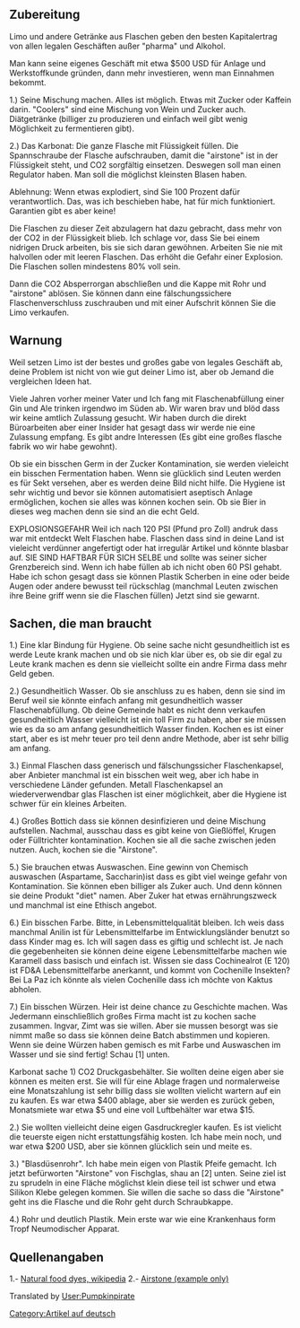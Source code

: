{{Lang|[[Limo|Deutsch]]-[[Soda drinks|English]]}}

{{Trans validate|[[Soda drinks]]}}
{{Translation validate - German|[[Soda drinks]]}}

==Zubereitung==

Limo und andere Getränke aus Flaschen geben den besten Kapitalertrag von allen legalen Geschäften außer "pharma" und Alkohol.  

Man kann seine eigenes Geschäft mit etwa $500 USD für Anlage und Werkstoffkunde gründen, dann mehr investieren, wenn man Einnahmen bekommt.

1.)  Seine Mischung machen.  Alles ist möglich.  Etwas mit Zucker oder Kaffein darin.   "Coolers" sind eine Mischung von Wein und Zucker auch.  Diätgetränke (billiger zu produzieren und einfach weil gibt wenig Möglichkeit zu fermentieren gibt).

2.)  Das Karbonat:  Die ganze Flasche mit Flüssigkeit füllen.  Die Spannschraube der Flasche aufschrauben, damit die "airstone" ist in der Flüssigkeit steht, und CO2 sorgfältig  einsetzen.  Deswegen soll man einen Regulator haben.  Man soll die möglichst kleinsten Blasen haben.  

Ablehnung:  Wenn etwas explodiert, sind Sie 100 Prozent dafür verantwortlich.  Das, was ich beschieben habe, hat für mich funktioniert.  Garantien gibt es aber keine!

Die Flaschen zu dieser Zeit abzulagern hat dazu gebracht, dass mehr von der CO2 in der Flüssigkeit blieb. Ich  schlage vor, dass Sie bei einem nidrigen Druck arbeiten, bis sie sich daran gewöhnen. Arbeiten Sie nie mit halvollen oder mit leeren Flaschen.  Das erhöht die Gefahr einer Explosion.  Die Flaschen sollen mindestens 80% voll sein.  

Dann die CO2 Absperrorgan abschließen und die Kappe mit Rohr und "airstone" ablösen.  Sie können dann eine fälschungssichere Flaschenverschluss zuschrauben und mit einer Aufschrit können Sie die Limo verkaufen.    

==Warnung== 
Weil setzen Limo ist der bestes und großes gabe von legales Geschäft ab, deine Problem ist nicht von wie gut deiner Limo ist, aber ob Jemand die vergleichen Ideen hat.

Viele Jahren vorher meiner Vater und Ich fang mit Flaschenabfüllung einer Gin und Ale trinken irgendwo im Süden ab.  Wir waren brav und blöd dass wir keine amtlich Zulassung gesucht.  Wir haben durch die direkt Büroarbeiten aber einer Insider hat gesagt dass wir werde nie eine Zulassung empfang.  Es gibt andre Interessen  (Es gibt eine großes flasche fabrik wo wir habe gewohnt).  

Ob sie ein bisschen Germ in der Zucker Kontamination,  sie werden vieleicht ein bisschen Fermentation haben.  Wenn sie glücklich sind Leuten werden es für Sekt versehen, aber es werden deine Bild nicht hilfe.  Die Hygiene ist sehr wichtig und bevor sie können automatisiert aseptisch Anlage ermöglichen, kochen sie alles was können kochen sein.  Ob sie Bier in dieses weg machen denn sie sind an die echt Geld.  

EXPLOSIONSGEFAHR Weil ich nach 120 PSI (Pfund pro Zoll) andruk dass war mit entdeckt Welt Flaschen habe.  Flaschen dass sind in deine Land ist vieleicht verdünner angefertigt oder hat irregulär Artikel und könnte blasbar auf.  SIE SIND HAFTBAR FÜR SICH SELBE und sollte was seiner sicher Grenzbereich sind.  Wenn ich habe füllen ab ich nicht oben 60 PSI gehabt.  Habe ich schon gesagt dass sie können Plastik Scherben in eine oder beide Augen oder andere bewusst teil rückschlag (manchmal Leuten zwischen ihre Beine griff wenn sie die Flaschen füllen)  Jetzt sind sie gewarnt.

==Sachen, die man braucht==

1.)  Eine klar Bindung für Hygiene.  Ob seine sache nicht gesundheitlich ist es werde Leute krank machen und ob sie nich klar über es, ob sie dir egal zu Leute krank machen es denn sie vielleicht sollte ein andre Firma dass mehr Geld geben.  

2.)  Gesundheitlich Wasser.  Ob sie anschluss zu es haben, denn sie sind im Beruf weil sie könnte einfach anfang mit gesundheitlich wasser Flaschenabfüllung.  Ob deine Gemeinde habt es nicht denn verkaufen gesundheitlich Wasser vielleicht ist ein toll Firm zu haben, aber sie müssen wie es da so am anfang gesundheitlich Wasser  finden.  Kochen es ist einer start, aber es ist mehr teuer pro teil denn andre Methode, aber ist sehr billig am anfang.  

3.) Einmal Flaschen dass generisch und  fälschungssicher Flaschenkapsel, aber Anbieter manchmal ist ein bisschen weit weg, aber ich habe in verschiedene Länder gefunden.  Metall Flaschenkapsel an wiederverwendbar glas Flaschen ist einer möglichkeit, aber die Hygiene ist schwer für ein kleines Arbeiten.  

4.)  Großes Bottich dass sie können desinfizieren und deine Mischung aufstellen.  Nachmal, ausschau dass es gibt keine von Gießlöffel, Krugen oder Fülltrichter kontamination.  Kochen sie all die sache zwischen jeden nutzen.  Auch, kochen sie die "Airstone".  

5.)  Sie brauchen etwas Auswaschen.  Eine gewinn von Chemisch auswaschen (Aspartame, Saccharin)ist dass es gibt viel weinge gefahr von  Kontamination.  Sie können eben billiger als Zuker auch. Und denn können sie deine Produkt "diet" namen.  Aber Zuker hat etwas ernährungszweck und manchmal ist eine Ethisch angebot.  

6.)  Ein bisschen Farbe.  Bitte, in Lebensmittelqualität bleiben.  Ich weis dass manchmal Anilin ist für Lebensmittelfarbe im Entwicklungsländer benutzt so dass Kinder mag es.  Ich will sagen dass es giftig und schlecht ist.  Je nach die gegebenheiten sie können deine eigene Lebensmittelfarbe machen wie Karamell dass basisch und einfach ist.  Wissen sie dass Cochinealrot  (E 120) ist FD&A Lebensmittelfarbe anerkannt, und kommt von Cochenille Insekten?  Bei La Paz ich könnte als vielen Cochenille dass ich möchte von Kaktus abholen.

7.)  Ein bisschen Würzen.  Heir ist deine chance zu Geschichte machen.  Was Jedermann einschließlich großes Firma macht ist zu kochen sache zusammen.  Ingvar, Zimt was sie willen.  Aber sie mussen besorgt  was sie nimmt maße so dass sie können deine Batch abstimmen und kopieren.  Wenn sie deine Würzen haben gemisch es mit Farbe und Auswaschen im Wasser und sie sind fertig!  Schau [1] unten.


Karbonat sache 1) CO2 Druckgasbehälter.  Sie wollten deine eigen aber sie können es meiten erst.  Sie will für eine Ablage fragen und normalerweise eine Monatszahlung ist sehr billig dass sie wollten vielicht wartern auf ein zu kaufen.  Es war etwa $400 ablage, aber sie werden es zurück geben, Monatsmiete war etwa $5 und eine voll Luftbehälter war etwa $15.

2.)  Sie wollten vielleicht deine eigen Gasdruckregler kaufen.  Es ist vielicht die teuerste eigen nicht erstattungsfähig kosten.  Ich habe mein noch, und war etwa $200 USD, aber sie können glücklich sein und meite es.

3.) "Blasdüsenrohr".  Ich habe mein eigen von Plastik Pfeife gemacht.  Ich jetzt befürworten "Airstone" von Fischglas, shau an [2] unten.  Seine ziel ist zu sprudeln in eine Fläche möglichst klein diese teil ist schwer und etwa Silikon Klebe gelegen kommen.  Sie willen die sache so dass die "Airstone" geht ins die Flasche und die Rohr geht durch Schraubkappe.

4.) Rohr und deutlich Plastik.  Mein erste war wie eine Krankenhaus form Tropf Neumodischer Apparat.


==Quellenangaben==
1.-  [http://en.wikipedia.org/wiki/Food_coloring#Natural_food_dyes Natural food dyes, wikipedia]
2.- [http://www.fish.com/itemdy00.asp?T1=710128%20006 Airstone (example only)]



[[Category:Artikel auf deutsch]]  

Translated by [[User:Pumpkinpirate]]